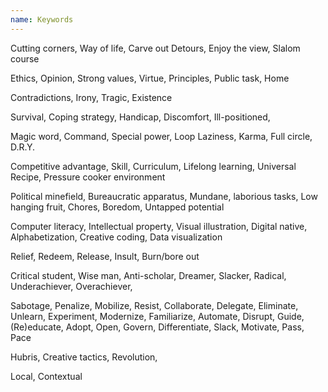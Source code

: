 ```yaml
---
name: Keywords
---
```


Cutting corners, Way of life, Carve out Detours, Enjoy the view, Slalom course

Ethics, Opinion, Strong values, Virtue, Principles, Public task,  Home

Contradictions, Irony, Tragic, Existence

Survival, Coping strategy, Handicap, Discomfort, Ill-positioned,

Magic word, Command, Special power, Loop Laziness, Karma, Full circle, D.R.Y.

Competitive advantage, Skill, Curriculum, Lifelong learning, Universal Recipe, Pressure cooker environment

Political minefield, Bureaucratic apparatus, Mundane, laborious tasks, Low hanging fruit, Chores, Boredom, Untapped potential

Computer literacy, Intellectual property, Visual illustration, Digital native, Alphabetization, Creative coding, Data visualization

Relief, Redeem, Release, Insult, Burn/bore out

Critical student, Wise man, Anti-scholar, Dreamer, Slacker, Radical, Underachiever, Overachiever,

Sabotage, Penalize, Mobilize, Resist, Collaborate, Delegate, Eliminate, Unlearn, Experiment, Modernize, Familiarize, Automate, Disrupt, Guide,(Re)educate, Adopt, Open, Govern, Differentiate, Slack, Motivate, Pass, Pace

Hubris, Creative tactics, Revolution,

Local, Contextual 
